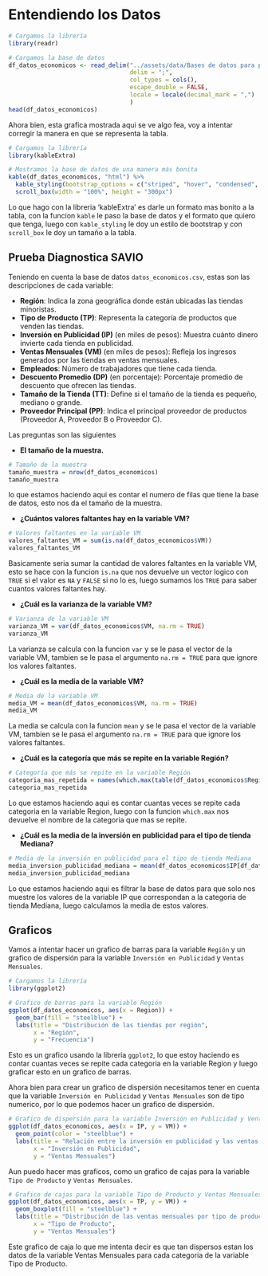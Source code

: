 # Entendiendo los Datos

```r
# Cargamos la librería
library(readr)
```

```r

# Cargamos la base de datos
df_datos_economicos <- read_delim("../assets/data/Bases de datos para practicar/datos_economicos.csv", 
                                  delim = ";", 
                                  col_types = cols(), 
                                  escape_double = FALSE,
                                  locale = locale(decimal_mark = ",")
                                  )
head(df_datos_economicos)
```
Ahora bien, esta grafica mostrada aqui se ve algo fea, voy a intentar corregir la manera en que se representa la tabla.

```r
# Cargamos la librería
library(kableExtra)
```

```r
# Mostramos la base de datos de una manera más bonita
kable(df_datos_economicos, "html") %>%
  kable_styling(bootstrap_options = c("striped", "hover", "condensed", "responsive")) %>%
  scroll_box(width = "100%", height = "300px")

```

Lo que hago con la libreria 'kableExtra' es darle un formato mas bonito a la tabla, con la funcion `kable` le paso la base de datos y el formato que quiero que tenga, luego con `kable_styling` le doy un estilo de bootstrap y con `scroll_box` le doy un tamaño a la tabla.

## Prueba Diagnostica SAVIO

Teniendo en cuenta la base de datos `datos_economicos.csv`, estas son las descripciones de cada variable:

-   **Región**: Indica la zona geográfica donde están ubicadas las tiendas minoristas.\
-   **Tipo de Producto (TP)**: Representa la categoría de productos que venden las tiendas.\
-   **Inversión en Publicidad (IP)** (en miles de pesos): Muestra cuánto dinero invierte cada tienda en publicidad.\
-   **Ventas Mensuales (VM)** (en miles de pesos): Refleja los ingresos generados por las tiendas en ventas mensuales.\
-   **Empleados**: Número de trabajadores que tiene cada tienda.\
-   **Descuento Promedio (DP)** (en porcentaje): Porcentaje promedio de descuento que ofrecen las tiendas.\
-   **Tamaño de la Tienda (TT)**: Define si el tamaño de la tienda es pequeño, mediano o grande.\
-   **Proveedor Principal (PP)**: Indica el principal proveedor de productos (Proveedor A, Proveedor B o Proveedor C).

Las preguntas son las siguientes

-   **El tamaño de la muestra.**

```r
# Tamaño de la muestra
tamaño_muestra = nrow(df_datos_economicos)
tamaño_muestra
```

lo que estamos haciendo aqui es contar el numero de filas que tiene la base de datos, esto nos da el tamaño de la muestra.

-   **¿Cuántos valores faltantes hay en la variable VM?**

```r
# Valores faltantes en la variable VM
valores_faltantes_VM = sum(is.na(df_datos_economicos$VM))
valores_faltantes_VM
```

Basicamente seria sumar la cantidad de valores faltantes en la variable VM, esto se hace con la funcion `is.na` que nos devuelve un vector logico con `TRUE` si el valor es `NA` y `FALSE` si no lo es, luego sumamos los `TRUE` para saber cuantos valores faltantes hay.

-   **¿Cuál es la varianza de la variable VM?**

```r
# Varianza de la variable VM
varianza_VM = var(df_datos_economicos$VM, na.rm = TRUE)
varianza_VM
```

La varianza se calcula con la funcion `var` y se le pasa el vector de la variable VM, tambien se le pasa el argumento `na.rm = TRUE` para que ignore los valores faltantes.

-   **¿Cuál es la media de la variable VM?**

```r
# Media de la variable VM
media_VM = mean(df_datos_economicos$VM, na.rm = TRUE)
media_VM
```

La media se calcula con la funcion `mean` y se le pasa el vector de la variable VM, tambien se le pasa el argumento `na.rm = TRUE` para que ignore los valores faltantes.

-   **¿Cuál es la categoría que más se repite en la variable Región?**

```r
# Categoría que más se repite en la variable Región
categoria_mas_repetida = names(which.max(table(df_datos_economicos$Region)))
categoria_mas_repetida
```

Lo que estamos haciendo aqui es contar cuantas veces se repite cada categoria en la variable Region, luego con la funcion `which.max` nos devuelve el nombre de la categoria que mas se repite.

-   **¿Cuál es la media de la inversión en publicidad para el tipo de tienda Mediana?**

```r
# Media de la inversión en publicidad para el tipo de tienda Mediana
media_inversion_publicidad_mediana = mean(df_datos_economicos$IP[df_datos_economicos$TT == "Mediana"], na.rm = TRUE)
media_inversion_publicidad_mediana
```

Lo que estamos haciendo aqui es filtrar la base de datos para que solo nos muestre los valores de la variable IP que correspondan a la categoria de tienda Mediana, luego calculamos la media de estos valores.

## Graficos

Vamos a intentar hacer un grafico de barras para la variable `Región` y un grafico de dispersión para la variable `Inversión en Publicidad` y `Ventas Mensuales`.

```r
# Cargamos la librería
library(ggplot2)
```

```r
# Grafico de barras para la variable Región
ggplot(df_datos_economicos, aes(x = Region)) +
  geom_bar(fill = "steelblue") +
  labs(title = "Distribución de las tiendas por región",
       x = "Región",
       y = "Frecuencia")
```

Esto es un grafico usando la libreria `ggplot2`, lo que estoy haciendo es contar cuantas veces se repite cada categoria en la variable Region y luego graficar esto en un grafico de barras.

Ahora bien para crear un grafico de dispersión necesitamos tener en cuenta que la variable `Inversión en Publicidad` y `Ventas Mensuales` son de tipo numerico, por lo que podemos hacer un grafico de dispersión.

```r
# Grafico de dispersión para la variable Inversión en Publicidad y Ventas Mensuales
ggplot(df_datos_economicos, aes(x = IP, y = VM)) +
  geom_point(color = "steelblue") +
  labs(title = "Relación entre la inversión en publicidad y las ventas mensuales",
       x = "Inversión en Publicidad",
       y = "Ventas Mensuales")
```

Aun puedo hacer mas graficos, como un grafico de cajas para la variable `Tipo de Producto` y `Ventas Mensuales`.

```r
# Grafico de cajas para la variable Tipo de Producto y Ventas Mensuales
ggplot(df_datos_economicos, aes(x = TP, y = VM)) +
  geom_boxplot(fill = "steelblue") +
  labs(title = "Distribución de las ventas mensuales por tipo de producto",
       x = "Tipo de Producto",
       y = "Ventas Mensuales")
```

Este grafico de caja lo que me intenta decir es que tan dispersos estan los datos de la variable Ventas Mensuales para cada categoria de la variable Tipo de Producto.



